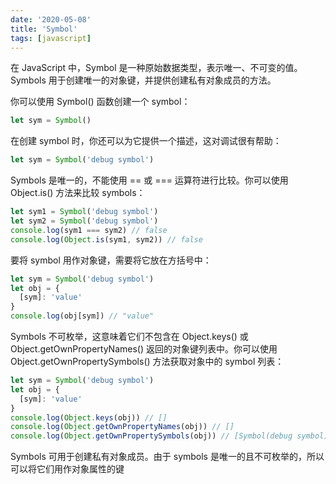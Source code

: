 ```yaml
---
date: '2020-05-08'
title: 'Symbol'
tags: [javascript]
---
```


在 JavaScript 中，Symbol 是一种原始数据类型，表示唯一、不可变的值。Symbols 用于创建唯一的对象键，并提供创建私有对象成员的方法。

你可以使用 Symbol() 函数创建一个 symbol：

```js
let sym = Symbol()
```

在创建 symbol 时，你还可以为它提供一个描述，这对调试很有帮助：

```js
let sym = Symbol('debug symbol')
```

Symbols 是唯一的，不能使用 == 或 === 运算符进行比较。你可以使用 Object.is() 方法来比较 symbols：

```js
let sym1 = Symbol('debug symbol')
let sym2 = Symbol('debug symbol')
console.log(sym1 === sym2) // false
console.log(Object.is(sym1, sym2)) // false
```

要将 symbol 用作对象键，需要将它放在方括号中：

```js
let sym = Symbol('debug symbol')
let obj = {
  [sym]: 'value'
}
console.log(obj[sym]) // "value"
```

Symbols 不可枚举，这意味着它们不包含在 Object.keys() 或 Object.getOwnPropertyNames() 返回的对象键列表中。你可以使用 Object.getOwnPropertySymbols() 方法获取对象中的 symbol 列表：

```js
let sym = Symbol('debug symbol')
let obj = {
  [sym]: 'value'
}
console.log(Object.keys(obj)) // []
console.log(Object.getOwnPropertyNames(obj)) // []
console.log(Object.getOwnPropertySymbols(obj)) // [Symbol(debug symbol)]
```

Symbols 可用于创建私有对象成员。由于 symbols 是唯一的且不可枚举的，所以可以将它们用作对象属性的键
